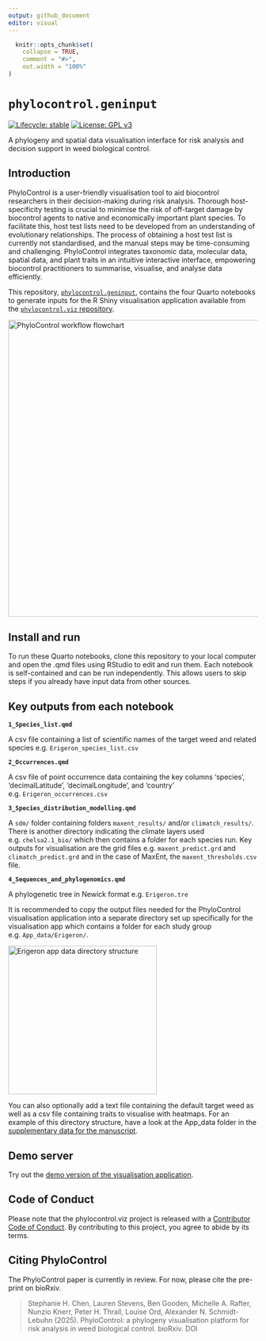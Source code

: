 ```yaml
---
output: github_document
editor: visual
---
```


<!-- README.md is generated from README.Rmd. Please edit that file -->

```r
  knitr::opts_chunk$set(
    collapse = TRUE,
    comment = "#>",
    out.width = "100%"
)
```

# `phylocontrol.geninput`

<!-- badges: start -->

[![Lifecycle: stable](https://lifecycle.r-lib.org/articles/figures/lifecycle-stable.svg)](https://lifecycle.r-lib.org/articles/stages.html#stable) [![License: GPL v3](https://img.shields.io/badge/License-GPLv3-blue.svg)](https://www.gnu.org/licenses/gpl-3.0)

<!-- badges: end -->

A phylogeny and spatial data visualisation interface for risk analysis and decision support in weed biological control.

## Introduction

PhyloControl is a user-friendly visualisation tool to aid biocontrol researchers in their decision-making during risk analysis. Thorough host-specificity testing is crucial to minimise the risk of off-target damage by biocontrol agents to native and economically important plant species. To facilitate this, host test lists need to be developed from an understanding of evolutionary relationships. The process of obtaining a host test list is currently not standardised, and the manual steps may be time-consuming and challenging. PhyloControl integrates taxonomic data, molecular data, spatial data, and plant traits in an intuitive interactive interface, empowering biocontrol practitioners to summarise, visualise, and analyse data efficiently.

This repository, [`phylocontrol.geninput`](https://github.com/csiro/phylocontrol-geninput/), contains the four Quarto notebooks to generate inputs for the R Shiny visualisation application available from the [`phylocontrol.viz` repository](https://github.com/csiro/phylocontrol.viz).

<p align="center">

<img src="flowchart.png" alt="PhyloControl workflow flowchart" height="600"/>

</p>

## Install and run

To run these Quarto notebooks, clone this repository to your local computer and open the .qmd files using RStudio to edit and run them. Each notebook is self-contained and can be run independently. This allows users to skip steps if you already have input data from other sources.

## Key outputs from each notebook

**`1_Species_list.qmd`**

A csv file containing a list of scientific names of the target weed and related species e.g. `Erigeron_species_list.csv`

**`2_Occurrences.qmd`**

A csv file of point occurrence data containing the key columns 'species', 'decimalLatitude', 'decimalLongitude', and 'country' e.g. `Erigeron_occurrences.csv`

**`3_Species_distribution_modelling.qmd`**

A `sdm/` folder containing folders `maxent_results/` and/or `climatch_results/`. There is another directory indicating the climate layers used e.g. `chelsa2.1_bio/` which then contains a folder for each species run. Key outputs for visualisation are the grid files e.g. `maxent_predict.grd` and `climatch_predict.grd` and in the case of MaxEnt, the `maxent_thresholds.csv` file.

**`4_Sequences_and_phylogenomics.qmd`**

A phylogenetic tree in Newick format e.g. `Erigeron.tre`

It is recommended to copy the output files needed for the PhyloControl visualisation application into a separate directory set up specifically for the visualisation app which contains a folder for each study group e.g. `App_data/Erigeron/`.

<p align="center">

<img src="app_data_dir_structure.png" alt="Erigeron app data directory structure" height="300"/>

</p>

You can also optionally add a text file containing the default target weed as well as a csv file containing traits to visualise with heatmaps. For an example of this directory structure, have a look at the App_data folder in the [supplementary data for the manuscript](https://data.csiro.au/collection/csiro:64365).

## Demo server

Try out the [demo version of the visualisation application](https://shiny.csiro.au/phylocontrol-viz-demo/).

## Code of Conduct

Please note that the phylocontrol.viz project is released with a [Contributor Code of Conduct](https://contributor-covenant.org/version/2/1/CODE_OF_CONDUCT.html). By contributing to this project, you agree to abide by its terms.

## Citing PhyloControl

The PhyloControl paper is currently in review. For now, please cite the pre-print on bioRxiv.

> Stephanie H. Chen, Lauren Stevens, Ben Gooden, Michelle A. Rafter, Nunzio Knerr, Peter H. Thrall, Louise Ord, Alexander N. Schmidt-Lebuhn (2025). PhyloControl: a phylogeny visualisation platform for risk analysis in weed biological control. bioRxiv. DOI
